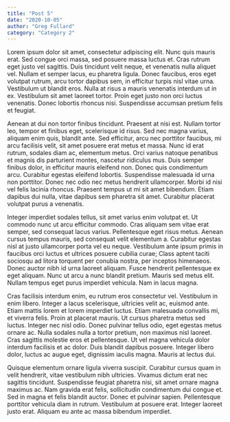 ```yaml
---
title: "Post 5"
date: "2020-10-05"
author: "Greg Fullard"
category: "Category 2"
---
```

Lorem ipsum dolor sit amet, consectetur adipiscing elit. Nunc quis mauris erat. Sed congue orci massa, sed posuere massa luctus et. Cras rutrum eget justo vel sagittis. Duis tincidunt velit neque, et venenatis nulla aliquet vel. Nullam et semper lacus, eu pharetra ligula. Donec faucibus, eros eget volutpat rutrum, arcu tortor dapibus sem, in efficitur turpis nisl vitae urna. Vestibulum ut blandit eros. Nulla at risus a mauris venenatis interdum ut in ex. Vestibulum sit amet laoreet tortor. Proin eget justo non orci luctus venenatis. Donec lobortis rhoncus nisi. Suspendisse accumsan pretium felis et feugiat.

Aenean at dui non tortor finibus tincidunt. Praesent at nisi est. Nullam tortor leo, tempor et finibus eget, scelerisque id risus. Sed nec magna varius, aliquam enim quis, blandit ante. Sed efficitur, arcu nec porttitor faucibus, mi arcu facilisis velit, sit amet posuere erat metus et massa. Nunc id erat rutrum, sodales diam ac, elementum metus. Orci varius natoque penatibus et magnis dis parturient montes, nascetur ridiculus mus. Duis semper finibus dolor, in efficitur mauris eleifend non. Donec quis condimentum arcu. Curabitur egestas eleifend lobortis. Suspendisse malesuada id urna non porttitor. Donec nec odio nec metus hendrerit ullamcorper. Morbi id nisi vel felis lacinia rhoncus. Praesent tempus ut mi sit amet bibendum. Etiam dapibus dui nulla, vitae dapibus sem pharetra sit amet. Curabitur placerat volutpat purus a venenatis.

Integer imperdiet sodales tellus, sit amet varius enim volutpat et. Ut commodo nunc ut arcu efficitur commodo. Cras aliquam sem vitae erat semper, sed consequat lacus varius. Pellentesque eget risus metus. Aenean cursus tempus mauris, sed consequat velit elementum a. Curabitur egestas nisl at justo ullamcorper porta vel eu neque. Vestibulum ante ipsum primis in faucibus orci luctus et ultrices posuere cubilia curae; Class aptent taciti sociosqu ad litora torquent per conubia nostra, per inceptos himenaeos. Donec auctor nibh id urna laoreet aliquam. Fusce hendrerit pellentesque ex eget aliquam. Nunc ut arcu a nunc blandit pretium. Mauris sed metus elit. Nullam tempus eget purus imperdiet vehicula. Nam in lacus magna.

Cras facilisis interdum enim, eu rutrum eros consectetur vel. Vestibulum in enim libero. Integer a lacus scelerisque, ultricies velit ac, euismod ante. Etiam mattis lorem et lorem imperdiet luctus. Etiam malesuada convallis mi, et viverra felis. Proin at placerat mauris. Ut cursus pharetra metus sed luctus. Integer nec nisl odio. Donec pulvinar tellus odio, eget egestas metus ornare ac. Nulla sodales nulla a tortor pretium, non maximus nisl laoreet. Cras sagittis molestie eros et pellentesque. Ut vel magna vehicula dolor interdum facilisis et ac dolor. Duis blandit dapibus posuere. Integer libero dolor, luctus ac augue eget, dignissim iaculis magna. Mauris at lectus dui.

Quisque elementum ornare ligula viverra suscipit. Curabitur cursus quam in velit hendrerit, vitae vestibulum nibh ultricies. Vivamus dictum erat nec sagittis tincidunt. Suspendisse feugiat pharetra nisi, sit amet ornare magna maximus ac. Nam gravida erat felis, sollicitudin condimentum dui congue et. Sed in magna et felis blandit auctor. Donec et pulvinar sapien. Pellentesque porttitor vehicula diam in rutrum. Vestibulum at posuere erat. Integer laoreet justo erat. Aliquam eu ante ac massa bibendum imperdiet.